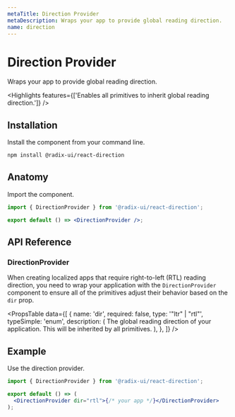 ```yaml
---
metaTitle: Direction Provider
metaDescription: Wraps your app to provide global reading direction.
name: direction
---
```


# Direction Provider

<Description>Wraps your app to provide global reading direction.</Description>

<Highlights
  features={['Enables all primitives to inherit global reading direction.']}
/>

## Installation

Install the component from your command line.

```bash
npm install @radix-ui/react-direction
```

## Anatomy

Import the component.

```jsx
import { DirectionProvider } from '@radix-ui/react-direction';

export default () => <DirectionProvider />;
```

## API Reference

### DirectionProvider

When creating localized apps that require right-to-left (RTL) reading direction, you need to wrap your application with the `DirectionProvider` component to ensure all of the primitives adjust their behavior based on the `dir` prop.

<PropsTable
  data={[
    {
      name: 'dir',
      required: false,
      type: '"ltr" | "rtl"',
      typeSimple: 'enum',
      description: (
        <span>
          The global reading direction of your application. This will be
          inherited by all primitives.
        </span>
      ),
    },
  ]}
/>

## Example

Use the direction provider.

```jsx
import { DirectionProvider } from '@radix-ui/react-direction';

export default () => (
  <DirectionProvider dir="rtl">{/* your app */}</DirectionProvider>
);
```
